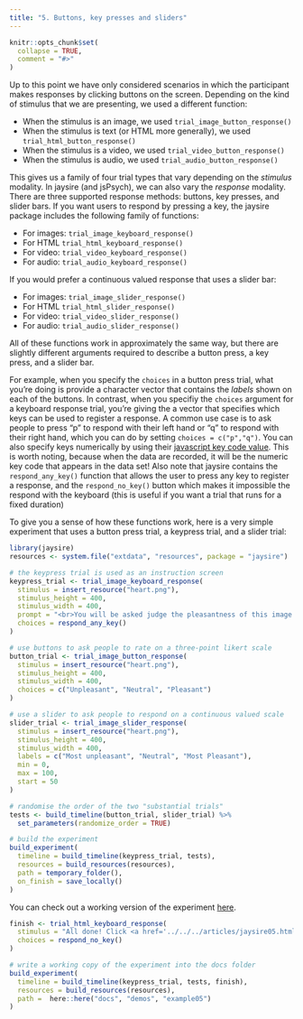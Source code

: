 ```yaml
---
title: "5. Buttons, key presses and sliders"
---
```


```r
knitr::opts_chunk$set(
  collapse = TRUE,
  comment = "#>"
)
```

Up to this point we have only considered scenarios in which the participant makes responses by clicking buttons on the screen. Depending on the kind of stimulus that we are presenting, we used a different function:

- When the stimulus is an image, we used `trial_image_button_response()` 
- When the stimulus is text (or HTML more generally), we used `trial_html_button_response()` 
- When the stimulus is a video, we used `trial_video_button_response()` 
- When the stimulus is audio, we used `trial_audio_button_response()`

This gives us a family of four trial types that vary depending on the *stimulus* modality. In jaysire (and jsPsych), we can also vary the *response* modality. There are three supported response methods: buttons, key presses, and slider bars. If you want users to respond by pressing a key, the jaysire package includes the following family of functions:

- For images: `trial_image_keyboard_response()` 
- For HTML `trial_html_keyboard_response()` 
- For video: `trial_video_keyboard_response()` 
- For audio: `trial_audio_keyboard_response()`

If you would prefer a continuous valued response that uses a slider bar:

- For images: `trial_image_slider_response()` 
- For HTML `trial_html_slider_response()` 
- For video: `trial_video_slider_response()` 
- For audio: `trial_audio_slider_response()`

All of these functions work in approximately the same way, but there are slightly different arguments required to describe a button press, a key press, and a slider bar. 

For example, when you specify the `choices` in a button press trial, what you're doing is provide a character vector that contains the *labels* shown on each of the buttons. In contrast, when you specifiy the `choices` argument for a keyboard response trial, you're giving the a vector that specifies which keys can be used to register a response. A common use case is to ask people to press "p" to respond with their left hand or "q" to respond with their right hand, which you can do by setting `choices = c("p","q")`. You can also specify keys numerically by using their [javascript key code value](https://www.cambiaresearch.com/articles/15/javascript-char-codes-key-codes). This is worth noting, because when the data are recorded, it will be the numeric key code that appears in the data set! Also note that jaysire contains the `respond_any_key()` function that allows the user to press any key to register a response, and the `respond_no_key()` button which makes it impossible the respond with the keyboard (this is useful if you want a trial that runs for a fixed duration)

To give you a sense of how these functions work, here is a very simple experiment that uses a button press trial, a keypress trial, and a slider trial:

```r
library(jaysire)
resources <- system.file("extdata", "resources", package = "jaysire")

# the keypress trial is used as an instruction screen
keypress_trial <- trial_image_keyboard_response(
  stimulus = insert_resource("heart.png"),
  stimulus_height = 400,
  stimulus_width = 400,
  prompt = "<br>You will be asked judge the pleasantness of this image. Press any key to continue",
  choices = respond_any_key()
)

# use buttons to ask people to rate on a three-point likert scale
button_trial <- trial_image_button_response(
  stimulus = insert_resource("heart.png"), 
  stimulus_height = 400,
  stimulus_width = 400,
  choices = c("Unpleasant", "Neutral", "Pleasant") 
)

# use a slider to ask people to respond on a continuous valued scale
slider_trial <- trial_image_slider_response(
  stimulus = insert_resource("heart.png"), 
  stimulus_height = 400,
  stimulus_width = 400,
  labels = c("Most unpleasant", "Neutral", "Most Pleasant"),
  min = 0,
  max = 100,
  start = 50
)

# randomise the order of the two "substantial trials"
tests <- build_timeline(button_trial, slider_trial) %>%
  set_parameters(randomize_order = TRUE)

# build the experiment
build_experiment(
  timeline = build_timeline(keypress_trial, tests),
  resources = build_resources(resources),
  path = temporary_folder(), 
  on_finish = save_locally()
)
```

You can check out a working version of the experiment [here](../demos/example05/experiment/index.html).

```r
finish <- trial_html_keyboard_response(
  stimulus = "All done! Click <a href='../../../articles/jaysire05.html'>here</a> to return to the vignette.",
  choices = respond_no_key()
)

# write a working copy of the experiment into the docs folder
build_experiment(
  timeline = build_timeline(keypress_trial, tests, finish),
  resources = build_resources(resources),
  path =  here::here("docs", "demos", "example05")
)
```




